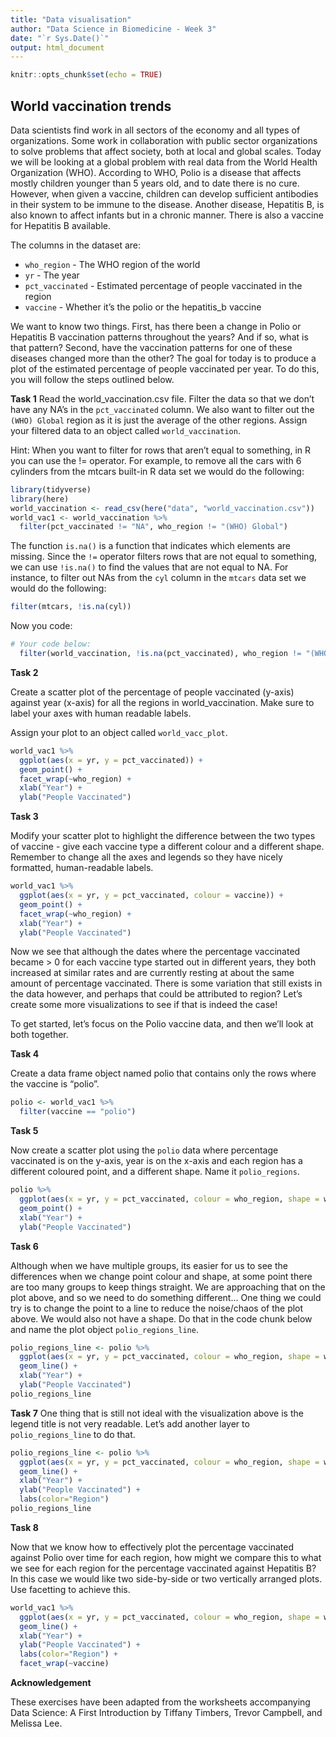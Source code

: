 ```yaml
---
title: "Data visualisation"
author: "Data Science in Biomedicine - Week 3"
date: "`r Sys.Date()`"
output: html_document
---
```


```r
knitr::opts_chunk$set(echo = TRUE)
```

## World vaccination trends 

Data scientists find work in all sectors of the economy and all types of organizations. Some work in collaboration with public sector organizations to solve problems that affect society, both at local and global scales. Today we will be looking at a global problem with real data from the World Health Organization (WHO). According to WHO, Polio is a disease that affects mostly children younger than 5 years old, and to date there is no cure. However, when given a vaccine, children can develop sufficient antibodies in their system to be immune to the disease. Another disease, Hepatitis B, is also known to affect infants but in a chronic manner. There is also a vaccine for Hepatitis B available.

The columns in the dataset are:

- `who_region` - The WHO region of the world
- `yr` - The year
- `pct_vaccinated` - Estimated percentage of people vaccinated in the region
- `vaccine` - Whether it's the polio or the hepatitis_b vaccine

We want to know two things. First, has there been a change in Polio or Hepatitis B vaccination patterns throughout the years? And if so, what is that pattern? Second, have the vaccination patterns for one of these diseases changed more than the other? The goal for today is to produce a plot of the estimated percentage of people vaccinated per year. To do this, you will follow the steps outlined below.

**Task 1**
Read the world_vaccination.csv file. Filter the data so that we don't have any NA's in the `pct_vaccinated` column. We also want to filter out the `(WHO) Global` region as it is just the average of the other regions. Assign your filtered data to an object called `world_vaccination`.

Hint: When you want to filter for rows that aren't equal to something, in R you can use the != operator. For example, to remove all the cars with 6 cylinders from the mtcars built-in R data set we would do the following:
```r
library(tidyverse)
library(here)
world_vaccination <- read_csv(here("data", "world_vaccination.csv"))
world_vac1 <- world_vaccination %>% 
  filter(pct_vaccinated != "NA", who_region != "(WHO) Global")

```

The function `is.na()` is a function that indicates which elements are missing. Since the `!=` operator filters rows that are not equal to something, we can use `!is.na()` to find the values that are not equal to NA. For instance, to filter out NAs from the `cyl` column in the `mtcars` data set we would do the following:

```r
filter(mtcars, !is.na(cyl))
```

Now you code:
```r
# Your code below:
  filter(world_vaccination, !is.na(pct_vaccinated), who_region != "(WHO) Global")

```

**Task 2**

Create a scatter plot of the percentage of people vaccinated (y-axis) against year (x-axis) for all the regions in world_vaccination. Make sure to label your axes with human readable labels.

Assign your plot to an object called `world_vacc_plot`.

```r
world_vac1 %>% 
  ggplot(aes(x = yr, y = pct_vaccinated)) +
  geom_point() +
  facet_wrap(~who_region) +
  xlab("Year") +
  ylab("People Vaccinated")
```


**Task 3**

Modify your scatter plot to highlight the difference between the two types of vaccine - give each vaccine type a different colour and a different shape. 
Remember to change all the axes and legends so they have nicely formatted, human-readable labels. 

```r
world_vac1 %>% 
  ggplot(aes(x = yr, y = pct_vaccinated, colour = vaccine)) +
  geom_point() +
  facet_wrap(~who_region) +
  xlab("Year") +
  ylab("People Vaccinated")
```

Now we see that although the dates where the percentage vaccinated became > 0 for each vaccine type started out in different years, they both increased at similar rates and are currently resting at about the same amount of percentage vaccinated. There is some variation that still exists in the data however, and perhaps that could be attributed to region? Let's create some more visualizations to see if that is indeed the case!

To get started, let's focus on the Polio vaccine data, and then we'll look at both together.

**Task 4**

Create a data frame object named polio that contains only the rows where the vaccine is "polio".

```r
polio <- world_vac1 %>% 
  filter(vaccine == "polio")
```

**Task 5**

Now create a scatter plot using the `polio` data where percentage vaccinated is on the y-axis, year is on the x-axis and each region has a different coloured point, and a different shape. Name it `polio_regions`. 

```r
polio %>% 
  ggplot(aes(x = yr, y = pct_vaccinated, colour = who_region, shape = who_region)) +
  geom_point() +
  xlab("Year") +
  ylab("People Vaccinated")
```

**Task 6**

Although when we have multiple groups, its easier for us to see the differences when we change point colour and shape, at some point there are too many groups to keep things straight. We are approaching that on the plot above, and so we need to do something different... One thing we could try is to change the point to a line to reduce the noise/chaos of the plot above. We would also not have a shape. Do that in the code chunk below and name the plot object `polio_regions_line`.


```r
polio_regions_line <- polio %>% 
  ggplot(aes(x = yr, y = pct_vaccinated, colour = who_region, shape = who_region)) +
  geom_line() +
  xlab("Year") +
  ylab("People Vaccinated")
polio_regions_line
```

**Task 7**
One thing that is still not ideal with the visualization above is the legend title is not very readable. Let's add another layer to `polio_regions_line` to do that.

```r
polio_regions_line <- polio %>% 
  ggplot(aes(x = yr, y = pct_vaccinated, colour = who_region, shape = who_region)) +
  geom_line() +
  xlab("Year") +
  ylab("People Vaccinated") +
  labs(color="Region")
polio_regions_line
```

**Task 8**

Now that we know how to effectively plot the percentage vaccinated against Polio over time for each region, how might we compare this to what we see for each region for the percentage vaccinated against Hepatitis B? In this case we would like two side-by-side or two vertically arranged plots. Use facetting to achieve this.

```r
world_vac1 %>% 
  ggplot(aes(x = yr, y = pct_vaccinated, colour = who_region, shape = who_region)) +
  geom_line() +
  xlab("Year") +
  ylab("People Vaccinated") +
  labs(color="Region") +
  facet_wrap(~vaccine)

```

**Acknowledgement**

These exercises have been adapted from the worksheets accompanying Data Science: A First Introduction by Tiffany Timbers, Trevor Campbell, and Melissa Lee.